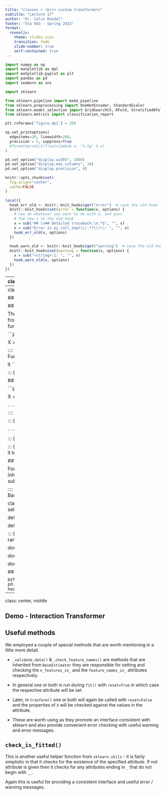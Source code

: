 ```yaml
---
title: "classes + <br/> custom transformers"
subtitle: "Lecture 17"
author: "Dr. Colin Rundel"
footer: "Sta 663 - Spring 2023"
format:
  revealjs:
    theme: slides.scss
    transition: fade
    slide-number: true
    self-contained: true
---
```


```python
import numpy as np
import matplotlib as mpl
import matplotlib.pyplot as plt
import pandas as pd
import seaborn as sns

import sklearn

from sklearn.pipeline import make_pipeline
from sklearn.preprocessing import OneHotEncoder, StandardScaler
from sklearn.model_selection import GridSearchCV, KFold, StratifiedKFold, train_test_split
from sklearn.metrics import classification_report

plt.rcParams['figure.dpi'] = 200

np.set_printoptions(
  edgeitems=30, linewidth=200,
  precision = 5, suppress=True
  #formatter=dict(float=lambda x: "%.5g" % x)
)

pd.set_option("display.width", 1000)
pd.set_option("display.max_columns", 10)
pd.set_option("display.precision", 6)
```

```r
knitr::opts_chunk$set(
  fig.align="center",
  cache=FALSE
)
```

```r
local({
  hook_err_old <- knitr::knit_hooks$get("error")  # save the old hook
  knitr::knit_hooks$set(error = function(x, options) {
    # now do whatever you want to do with x, and pass
    # the new x to the old hook
    x = sub("## \n## Detailed traceback:\n.*$", "", x)
    x = sub("Error in py_call_impl\\(.*?\\)\\: ", "", x)
    hook_err_old(x, options)
  })
  
  hook_warn_old <- knitr::knit_hooks$get("warning")  # save the old hook
  knitr::knit_hooks$set(warning = function(x, options) {
    x = sub("<string>:1: ", "", x)
    hook_warn_old(x, options)
  })
})
```

---
class: center, middle

## Classes

## Basic syntax

These are the basic component of Python's object oriented system - we've been using them regularly all over the place and will now look at how they are defined and used.


:::: {.columns}
::: {.column width='50%'}
```python
class rect:
  """An object representation of a rectangle"""
  
  # Attributes
  p1 = (0,0)
  p2 = (1,2)
  
  # Methods
  def area(self):
    return ((self.p1[0] - self.p2[0]) *
            (self.p1[1] - self.p2[1]))
           
  def set_p1(self, p1):
    self.p1 = p1
  
  def set_p2(self, p2):
    self.p2 = p2
```
:::

::: {.column width='50%' .fragment}
```python
x = rect()
x.area()

x.set_p2((1,1))
x.area()

x.p1
x.p2

x.p2 = (0,0)
x.area()
```
:::
::::

## Instantiation (constructors)

When instantiating a class object (e.g. `rect()`) we invoke the `__init__()` method if it is present in the classes' definition.

:::: {.columns}
::: {.column width='50%'}
```python
class rect:
  """An object representation of a rectangle"""
  
  # Constructor
  def __init__(self, p1 = (0,0), p2 = (1,1)):
    self.p1 = p1
    self.p2 = p2
  
  # Methods
  def area(self):
    return ((self.p1[0] - self.p2[0]) *
            (self.p1[1] - self.p2[1]))
           
  def set_p1(self, p1):
    self.p1 = p1
  
  def set_p2(self, p2):
    self.p2 = p2
```
:::

::: {.column width='50%' .fragment}
```python
x = rect()
x.area()

y = rect((0,0), (3,3))
y.area()

z = rect((-1,-1))
z.p1
z.p2
```
:::
::::

## Method chaining

We've seen a number of objects (i.e. Pandas DataFrames) that allow for method chaining to construct a pipeline of operations. We can achieve the same by having our class methods return `self`.

:::: {.columns}
::: {.column width='50%'}
```python
class rect:
  """An object representation of a rectangle"""
  
  # Constructor
  def __init__(self, p1 = (0,0), p2 = (1,1)):
    self.p1 = p1
    self.p2 = p2
  
  # Methods
  def area(self):
    return ((self.p1[0] - self.p2[0]) *
            (self.p1[1] - self.p2[1]))
           
  def set_p1(self, p1):
    self.p1 = p1
    return self
  
  def set_p2(self, p2):
    self.p2 = p2
    return self
```
:::

::: {.column width='50%' .fragment}
```python
rect().area()

rect().set_p1((-1,-1)).area()

rect().set_p1((-1,-1)).set_p2((2,2)).area()
```
:::
::::

## Class object string formating

All class objects have a default print method / string conversion method, but the default behavior is not very useful,

:::: {.columns}
::: {.column width='50%'}
```python
print(rect())
```
:::

::: {.column width='50%'}
```python
str(rect())
```
:::
::::

. . .

Both of the above are handled by the `__str__()` method which is implicitly created for our class - we can override this,

```python
def rect_str(self):
  return f"Rect[{self.p1}, {self.p2}] => area={self.area()}"

rect.__str__ = rect_str
```

. . .

```python
rect()
print(rect())
str(rect())
```

## Class representation

There is another special method which is responsible for the printing of the object (see `rect()` above) called `__repr__()` which is responsible for printing the classes representation. If possible this is meant to be a valid Python expression capable of recreating the object.

```python
def rect_repr(self):
  return f"rect({self.p1}, {self.p2})"

rect.__repr__ = rect_repr
```

. . .

```python
rect()
repr(rect())
```

## Inheritance

Part of the object oriented system is that classes can inherit from other classes, meaning they gain access to all of their parents attributes and methods. We will not go too in depth on this topic beyond showing the basic functionality.

```python
class square(rect):
    pass
```

```python
square()
square().area()
square().set_p1((-1,-1)).area()
```

## Overriding methods

:::: {.columns}
::: {.column width='50%'}
```python
class square(rect):
    def __init__(self, p1=(0,0), l=1):
      assert isinstance(l, (float, int)), \
             "l must be a numnber"
      
      p2 = (p1[0]+l, p1[1]+l)
      
      self.l  = l
      super().__init__(p1, p2)
    
    def set_p1(self, p1):
      self.p1 = p1
      self.p2 = (self.p1[0]+self.l, self.p1[1]+self.l)
      return self
    
    def set_p2(self, p2):
      raise RuntimeError("Squares take l not p2")
    
    def set_l(self, l):
      assert isinstance(l, (float, int)), \
             "l must be a numnber"
      
      self.l  = l
      self.p2 = (self.p1[0]+l, self.p1[1]+l)
      return self
    
    def __repr__(self):
      return f"square({self.p1}, {self.l})"
```
:::

::: {.column width='50%'}
```python
square()
square().area()
square().set_p1((-1,-1)).area()
square().set_l(2).area()

square((0,0), (1,1))
square().set_l((0,0))
square().set_p2((0,0))
```
:::
::::

## Making an object iterable

When using an object with a for loop, python looks for the `__iter__()` method which is expected to return an iterator object (e.g. `iter()` of a list, tuple, etc.).


:::: {.columns}
::: {.column width='50%'}
```python
class rect:
  """An object representation of a rectangle"""
  
  # Constructor
  def __init__(self, p1 = (0,0), p2 = (1,1)):
    self.p1 = p1
    self.p2 = p2
  
  # Methods
  def area(self):
    return ((self.p1[0] - self.p2[0]) *
            (self.p1[1] - self.p2[1]))
  
  def __iter__(self):
    return iter( [
      self.p1,
      (self.p1[0], self.p2[1]),
      self.p2,
      (self.p2[0], self.p1[1])
    ] )
```
:::

::: {.column width='50%'}
```python
for pt in rect():
  print(pt)
```
:::
::::


## Fancier iteration

A class itself can be made iterable by adding a `__next__()` method which is called until a `StopIteration` exception is encountered. In which case, `__iter__()` is still needed but should just `return self`.

:::: {.columns}
::: {.column width='50%'}
```python
class rect:
  def __init__(self, p1 = (0,0), p2 = (1,1)):
    self.p1 = p1
    self.p2 = p2
    self.vertices = [self.p1, (self.p1[0], self.p2[1]),
                     self.p2, (self.p2[0], self.p1[1]) ]
    self.index = 0
  
  # Methods
  def area(self):
    return ((self.p1[0] - self.p2[0]) *
            (self.p1[1] - self.p2[1]))
  
  def __iter__(self):
    return self
  
  def __next__(self):
    if self.index == len(self.vertices):
      self.index = 0
      raise StopIteration
    
    v = self.vertices[self.index]
    self.index += 1
    return v
```
:::

::: {.column width='50%'}
```python
r = rect()
for pt in r:
  print(pt)
  
for pt in r:
  print(pt)
```
:::
::::

## Generators

There is a lot of bookkeeping in the implementation above - we can simplify this significantly by using a generator function with `__iter__()`. A generator is a function which using `yield` instead of `return` which allows the function to preserve state between `next()` calls.

:::: {.columns}
::: {.column width='50%'}
```python
class rect:
  """An object representation of a rectangle"""
  
  # Constructor
  def __init__(self, p1 = (0,0), p2 = (1,1)):
    self.p1 = p1
    self.p2 = p2
  
  # Methods
  def area(self):
    return ((self.p1[0] - self.p2[0]) *
            (self.p1[1] - self.p2[1]))
  
  def __iter__(self):
    vertices = [ self.p1, (self.p1[0], self.p2[1]),
                 self.p2, (self.p2[0], self.p1[1]) ]
    
    for v in vertices:
      yield v
```
:::

::: {.column width='50%'}
```python
r = rect()

for pt in r:
  print(pt)
  
for pt in r:
  print(pt)
```
:::
::::

## Class attributes

We can examine all of a classes' methods and attributes using `dir()`,

```python
dir(rect)
```

. . .

.center[
Where did `p1` and `p2` go?
]

. . .

```python
dir(rect())
```


---
class: center, middle

## Custom Transformers

## FunctionTransformer

The simplest way to create a new transformer is to use `FunctionTransformer()` from the preprocessing submodule which allows for converting a Python function into a transformer.

```python
from sklearn.preprocessing import FunctionTransformer

X = pd.DataFrame({"x1": range(1,6), "x2": range(5, 0, -1)})
```

:::: {.columns}
::: {.column width='50%'}
```python
log_transform = FunctionTransformer(np.log)
lt = log_transform.fit(X)
lt.transform(X)

lt
```
:::

::: {.column width='50%'}
```python
lt.get_params()
dir(lt)
```
:::
::::

## Input types

```python
def interact(X, y = None):
  return np.c_[X, X[:,0] * X[:,1]]

X = pd.DataFrame({"x1": range(1,6), "x2": range(5, 0, -1)})
Z = np.array(X)
```

. . .

:::: {.columns}
::: {.column width='50%'}
```python
FunctionTransformer(interact).fit_transform(X)
```
:::

::: {.column width='50%'}
```python
FunctionTransformer(interact).fit_transform(Z)
```
:::
::::

. . .

<div>
:::: {.columns}
::: {.column width='50%'}
```python
FunctionTransformer(
  interact, validate=True
).fit_transform(X)
```
:::

::: {.column width='50%'}
```python
FunctionTransformer(
  interact, validate=True
).fit_transform(Z)
```
:::
::::
</div>

::: {.aside}
The `validate` argument both checks that `X` is 2d as well as converts it to a np.array
:::

## Build your own transformer

For a more full features transformer, it is possible to construct it as a class that inherits from `BaseEstimator` and `TransformerMixin` classes from the base submodule.

:::: {.columns}
::: {.column width='50%'}
```python
from sklearn.base import BaseEstimator, TransformerMixin

class scaler(BaseEstimator, TransformerMixin):
  def __init__(self, m = 1, b = 0):
    self.m = m
    self.b = b
  
  def fit(self, X, y=None):
    return self
  
  def transform(self, X, y=None):
    return X*self.m + self.b
```
:::

::: {.column width='50%' .fragment}
```python
X = pd.DataFrame({"x1": range(1,6), "x2": range(5, 0, -1)})

double = scaler(2)
double.fit_transform(X)

double.get_params()

double.set_params(b=-3).fit_transform(X)
```
:::
::::

## What else do we get?

```python
print(
  pd.DataFrame(np.array(dir(double)).reshape(-1,4)).to_string(index=False, header=False, col_space=20)
)
```

---
class: center, middle

## Demo - Interaction Transformer

## Useful methods

We employed a couple of special methods that are worth mentioning in a little more detail.

* `_validate_data()` & `_check_feature_names()` are methods that are inherited from `BaseEstimator` they are responsible for setting and checking the `n_features_in_` and the `feature_names_in_` attributes respectively.

* In general one or both is run during `fit()` with `reset=True` in which case the respective attribute will be set.

* Later, in `tranform()` one or both will again be called with `reset=False` and the properties of `X` will be checked against the values in the attribute.

* These are worth using as they promote an interface consistent with sklearn and also provide convenient error checking with useful warning and error messages.

## `check_is_fitted()`

This is another useful helper function from `sklearn.utils` - it is fairly simplistic in that it checks for the existence of the specified attribute. If not attribute is given then it checks for any attributes ending in `_` that do not begin with `__`.

Again this is useful for providing a consistent interface and useful error / warning messages.

